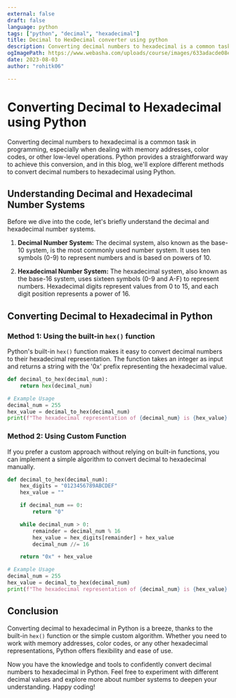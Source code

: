 ```yaml
---
external: false
draft: false
language: python
tags: ["python", "decimal", "hexadecimal"]
title: Decimal to HexDecimal converter using python
description: Converting decimal numbers to hexadecimal is a common task in programming, especially when dealing with memory addresses, color codes, or other low-level operations. Python provides a straightforward way to achieve this conversion, and in this blog, we'll explore different methods to convert decimal numbers to hexadecimal using Python.
ogImagePath: https://www.webasha.com/uploads/course/images/633adacde08e81664801485.python-Training-and-certification.jpg
date: 2023-08-03
author: "rohitk06"

---
```

# Converting Decimal to Hexadecimal using Python

Converting decimal numbers to hexadecimal is a common task in programming, especially when dealing with memory addresses, color codes, or other low-level operations. Python provides a straightforward way to achieve this conversion, and in this blog, we'll explore different methods to convert decimal numbers to hexadecimal using Python.

## Understanding Decimal and Hexadecimal Number Systems

Before we dive into the code, let's briefly understand the decimal and hexadecimal number systems.

1. **Decimal Number System:** The decimal system, also known as the base-10 system, is the most commonly used number system. It uses ten symbols (0-9) to represent numbers and is based on powers of 10.

2. **Hexadecimal Number System:** The hexadecimal system, also known as the base-16 system, uses sixteen symbols (0-9 and A-F) to represent numbers. Hexadecimal digits represent values from 0 to 15, and each digit position represents a power of 16.

## Converting Decimal to Hexadecimal in Python

### Method 1: Using the built-in `hex()` function

Python's built-in `hex()` function makes it easy to convert decimal numbers to their hexadecimal representation. The function takes an integer as input and returns a string with the '0x' prefix representing the hexadecimal value.

```python
def decimal_to_hex(decimal_num):
    return hex(decimal_num)

# Example Usage
decimal_num = 255
hex_value = decimal_to_hex(decimal_num)
print(f"The hexadecimal representation of {decimal_num} is {hex_value}.")
```

### Method 2: Using Custom Function

If you prefer a custom approach without relying on built-in functions, you can implement a simple algorithm to convert decimal to hexadecimal manually.

```python
def decimal_to_hex(decimal_num):
    hex_digits = "0123456789ABCDEF"
    hex_value = ""

    if decimal_num == 0:
        return "0"

    while decimal_num > 0:
        remainder = decimal_num % 16
        hex_value = hex_digits[remainder] + hex_value
        decimal_num //= 16

    return "0x" + hex_value

# Example Usage
decimal_num = 255
hex_value = decimal_to_hex(decimal_num)
print(f"The hexadecimal representation of {decimal_num} is {hex_value}.")
```

## Conclusion

Converting decimal to hexadecimal in Python is a breeze, thanks to the built-in `hex()` function or the simple custom algorithm. Whether you need to work with memory addresses, color codes, or any other hexadecimal representations, Python offers flexibility and ease of use.

Now you have the knowledge and tools to confidently convert decimal numbers to hexadecimal in Python. Feel free to experiment with different decimal values and explore more about number systems to deepen your understanding. Happy coding!